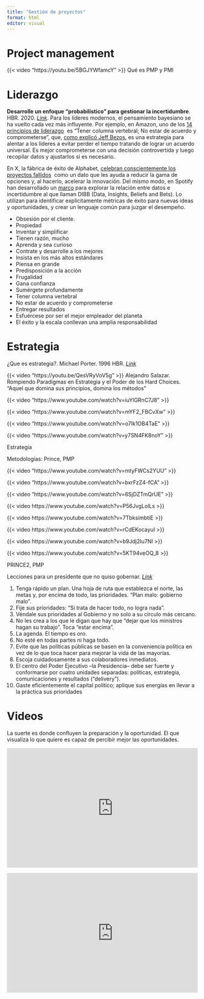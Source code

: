 ```yaml
---
title: "Gestión de proyectos"
format: html
editor: visual
---
```


# Project management

{{< video "https://youtu.be/5BGJYWfamcY" >}} Qué es PMP y PMI

# **Liderazgo**

**Desarrolle un enfoque "probabilístico" para gestionar la incertidumbre**. HBR. 2020. [*Link*](https://hbr.org/2020/02/develop-a-probabilistic-approach-to-managing-uncertainty?tpcc=orgsocial_edit&utm_campaign=hbr&utm_medium=social&utm_source=twitter). Para los líderes modernos, el pensamiento bayesiano se ha vuelto cada vez más influyente. Por ejemplo, en Amazon, uno de los [14 principios de liderazgo](https://www.amazon.jobs/en/principles)  es “Tener columna vertebral; No estar de acuerdo y comprometerse”, que, [como explicó Jeff Bezos](https://www.sec.gov/Archives/edgar/data/1018724/000119312517120198/d373368dex991.htm), es una estrategia para alentar a los líderes a evitar perder el tiempo tratando de lograr un acuerdo universal. Es mejor comprometerse con una decisión controvertida y luego recopilar datos y ajustarlos si es necesario.

En X, la fábrica de éxito de Alphabet, [celebran conscientemente los proyectos fallidos](https://www.wired.com/2016/02/the-secret-to-moonshots-killing-our-projects/#.euwa8vwaq)  como un dato que les ayuda a reducir la gama de opciones y, al hacerlo, acelerar la innovación. Del mismo modo, en Spotify han desarrollado un [marco](https://www.infoq.com/presentations/spotify-engineer-decision-making/) para explorar la relación entre datos e incertidumbre al que llaman DIBB (Data, Insights, Beliefs and Bets). Lo utilizan para identificar explícitamente métricas de éxito para nuevas ideas y oportunidades, y crear un lenguaje común para juzgar el desempeño.

::: {.callout-tip title="Principios de liderazgo de Amazon [*Link*](https://www.amazon.jobs/content/en/our-workplace/leadership-principles)"}
-   Obsesión por el cliente.
-   Propiedad
-   Inventar y simplificar
-   Tienen razón, mucho
-   Aprenda y sea curioso
-   Contrate y desarrolle a los mejores
-   Insista en los más altos estándares
-   Piensa en grande
-   Predisposición a la acción
-   Frugalidad
-   Gana confianza
-   Sumérgete profundamente
-   Tener columna vertebral
-   No estar de acuerdo y comprometerse
-   Entregar resultados
-   Esfuércese por ser el mejor empleador del planeta
-   El éxito y la escala conllevan una amplia responsabilidad
:::

# **Estrategia**

¿Que es estrategia?. Michael Porter. 1996 HBR. [*Link*](https://hbr.org/1996/11/what-is-strategy)

::: {layout-ncol="2"}
{{< video "https://youtu.be/QesVRyVoV5g" >}} Alejandro Salazar. Rompiendo Paradigmas en Estrategia y el Poder de los Hard Choices. "Aquel que domina sus principios, domina los métodos"

{{< video "https://www.youtube.com/watch?v=iuYlGRnC7J8" >}}

{{< video "https://www.youtube.com/watch?v=mYF2_FBCvXw" >}}

{{< video "https://www.youtube.com/watch?v=o7Ik1OB4TaE" >}}

{{< video "https://www.youtube.com/watch?v=y7SN4FK8noY" >}}

Estrategia
:::

Metodologías: Prince, PMP

::: {layout-ncol="2"}
{{< video "https://www.youtube.com/watch?v=mtyFWCs2YUU" >}}

{{< video "https://www.youtube.com/watch?v=bxrFzZ4-fCA" >}} 

{{< video "https://www.youtube.com/watch?v=6SjDZTmQrUE" >}} 

{{< video https://www.youtube.com/watch?v=P56JvgLolLs >}}

{{< video https://www.youtube.com/watch?v=7TbksimbtiE >}}

{{< video https://www.youtube.com/watch?v=rCdEKocayuI >}}

{{< video https://www.youtube.com/watch?v=b9Jdj2Iu7NI >}}

{{< video https://www.youtube.com/watch?v=5KT94veOQ_8 >}}

PRINCE2, PMP
:::

::: callout-important
Lecciones para un presidente que no quiso gobernar. [*Link*](https://archive.is/JJa7G#selection-2597.0-2673.107)

1.  Tenga rápido un plan. Una hoja de ruta que establezca el norte, las metas y, por encima de todo, las prioridades. "Plan malo: gobierno malo".
2.  Fije sus prioridades: "Si trata de hacer todo, no logra nada".
3.  Véndale sus prioridades al Gobierno y no solo a su círculo más cercano.
4.  No les crea a los que le digan que hay que "dejar que los ministros hagan su trabajo". Toca "estar encima".
5.  La agenda. El tiempo es oro.
6.  No esté en todas partes ni haga todo.
7.  Evite que las políticas públicas se basen en la conveniencia política en vez de lo que toca hacer para mejorar la vida de las mayorías.
8.  Escoja cuidadosamente a sus colaboradores inmediatos.
9.  El centro del Poder Ejecutivo –la Presidencia– debe ser fuerte y conformarse por cuatro unidades separadas: políticas, estrategia, comunicaciones y resultados ("delivery").
10. Gaste eficientemente el capital político; aplique sus energías en llevar a la práctica sus prioridades
:::

# Videos

La suerte es donde confluyen la preparación y la oportunidad. El que visualiza lo que quiere es capaz de percibir mejor las oportunidades.

::: {.column width="100%"}
<iframe width="560" height="315" src="https://www.youtube.com/embed/srgbUPu9Mo4" frameborder="0" allow="accelerometer; autoplay; clipboard-write; encrypted-media; gyroscope; picture-in-picture" allowfullscreen>

</iframe>
:::

::: {.column width="100%"}
`<iframe width="560" height="315" src="`{=html}https://youtube.com/`embed`{=html}/A-rVVyYyRUM`" frameborder="0" allow="accelerometer; autoplay; clipboard-write; encrypted-media; gyroscope; picture-in-picture" allowfullscreen>`{=html}

</iframe>
:::